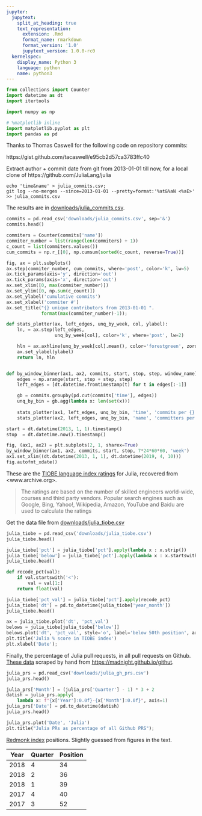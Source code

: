 ```yaml
---
jupyter:
  jupytext:
    split_at_heading: true
    text_representation:
      extension: .Rmd
      format_name: rmarkdown
      format_version: '1.0'
      jupytext_version: 1.0.0-rc0
  kernelspec:
    display_name: Python 3
    language: python
    name: python3
---
```


```python
from collections import Counter
import datetime as dt
import itertools

import numpy as np

# %matplotlib inline
import matplotlib.pyplot as plt
import pandas as pd
```

Thanks to Thomas Caswell for the following code on repository commits:

https://gist.github.com/tacaswell/e95cb2d57ca3783ffc40


Extract author + commit date from git from 2013-01-01 till now, for a local clone of https://github.com/JuliaLang/julia

```
echo 'time&name' > julia_commits.csv; 
git log --no-merges --since=2013-01-01 --pretty=format:'%at&%aN <%aE>' >> julia_commits.csv
```

The results are in [downloads/julia_commits.csv](../downloads/julia_commits.csv).

```python
commits = pd.read_csv('downloads/julia_commits.csv', sep='&')
commits.head()
```

```python
commiters = Counter(commits['name'])
commiter_number = list(range(len(commiters) + 1))
c_count = list(commiters.values())
cum_commits = np.r_[[0], np.cumsum(sorted(c_count, reverse=True))]

fig, ax = plt.subplots()
ax.step(commiter_number, cum_commits, where='post', color='k', lw=5)
ax.tick_params(axis='y', direction='out')
ax.tick_params(axis='x', direction='out')
ax.set_xlim([0, max(commiter_number)])
ax.set_ylim([0, np.sum(c_count)])
ax.set_ylabel('cumulative commits')
ax.set_xlabel('commiter #')
ax.set_title("{} unique contributors from 2013-01-01 ".
             format(max(commiter_number)-1));
```

```python
def stats_plotter(ax, left_edges, unq_by_week, col, ylabel):
    ln, = ax.step(left_edges,
                  unq_by_week[col], color='k', where='post', lw=2)

    hln = ax.axhline(unq_by_week[col].mean(), color='forestgreen', zorder=0, lw=2)
    ax.set_ylabel(ylabel)
    return ln, hln


def by_window_binner(ax1, ax2, commits, start, stop, step, window_name):
    edges = np.arange(start, stop + step, step)
    left_edges = [dt.datetime.fromtimestamp(t) for t in edges[:-1]]

    gb = commits.groupby(pd.cut(commits['time'], edges))
    unq_by_bin = gb.agg(lambda x: len(set(x)))
    
    stats_plotter(ax1, left_edges, unq_by_bin, 'time', 'commits per {}'.format(window_name))
    stats_plotter(ax2, left_edges, unq_by_bin, 'name', 'committers per {}'.format(window_name))

start = dt.datetime(2013, 1, 1).timestamp()
stop  = dt.datetime.now().timestamp()

fig, (ax1, ax2) = plt.subplots(2, 1, sharex=True)
by_window_binner(ax1, ax2, commits, start, stop, 7*24*60*60, 'week')
ax1.set_xlim((dt.datetime(2013, 1, 1), dt.datetime(2019, 4, 10)))
fig.autofmt_xdate()
```

These are the [TIOBE language index ratings](https://www.tiobe.com/tiobe-index) for Julia, recovered from <www.archive.org>.

> The ratings are based on the number of skilled engineers world-wide, courses and third party vendors. Popular search engines such as Google, Bing, Yahoo!, Wikipedia, Amazon, YouTube and Baidu are used to calculate the ratings

Get the data file from [downloads/julia_tiobe.csv](../downloads/julia_tiobe.csv)

```python
julia_tiobe = pd.read_csv('downloads/julia_tiobe.csv')
julia_tiobe.head()
```

```python
julia_tiobe['pct'] = julia_tiobe['pct'].apply(lambda x : x.strip())
julia_tiobe['below'] = julia_tiobe['pct'].apply(lambda x : x.startswith('<'))
julia_tiobe.head()
```

```python
def recode_pct(val):
    if val.startswith('<'):
        val = val[1:]
    return float(val)
```

```python
julia_tiobe['pct_val'] = julia_tiobe['pct'].apply(recode_pct)
julia_tiobe['dt'] = pd.to_datetime(julia_tiobe['year_month'])
julia_tiobe.head()
```

```python
ax = julia_tiobe.plot('dt', 'pct_val')
belows = julia_tiobe[julia_tiobe['below']]
belows.plot('dt', 'pct_val', style='o', label='below 50th position', ax=ax)
plt.title('Julia % score in TIOBE index')
plt.xlabel('Date');
```

Finally, the percentage of Julia pull requests, in all pull requests on Github.  [These data](../downloads/julia_gh_prs.csv) scraped by hand from <https://madnight.github.io/githut>.

```python
julia_prs = pd.read_csv('downloads/julia_gh_prs.csv')
julia_prs.head()
```

```python
julia_prs['Month'] = (julia_prs['Quarter'] - 1) * 3 + 2
datish = julia_prs.apply(
    lambda x: f"{x['Year']:0.0f}-{x['Month']:0.0f}", axis=1)
julia_prs['Date'] = pd.to_datetime(datish)
julia_prs.head()
```

```python
julia_prs.plot('Date', 'Julia')
plt.title("Julia PRs as percentage of all Github PRS");
```

[Redmonk index](https://redmonk.com/sogrady/category/programming-languages) positions.  Slightly guessed from figures in the text.

| Year | Quarter | Position |
|------|---------|----------|
| 2018 | 4       | 34       |
| 2018 | 2       | 36       |
| 2018 | 1       | 39       |
| 2017 | 4       | 40       |
| 2017 | 3       | 52       |
